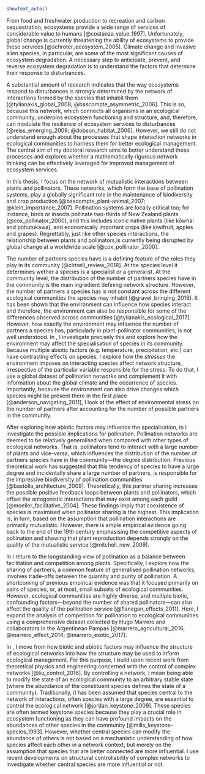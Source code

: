 \addchap{Introduction}

\begin{flushright}{\slshape 
    When one starts to trace out the dependence of one animal upon another, one soon realises that it is necessary to study the whole community living in one habitat, since the interrelations of animals ramify so far.
    } \\ \medskip
    --- \textcite{elton_animal_1927}
\end{flushright}

\bigskip

```r
showtext_auto()
```


From food and freshwater production to recreation and carbon sequestration, ecosystems provide a wide range of services of considerable value to humans [@costanza_value_1997]. 
Unfortunately, global change is currently threatening the ability of ecosystems to provide these services [@schroter_ecosystem_2005]. 
Climate change and invasive alien species, in particular, are some of the most significant causes of ecosystem degradation. 
A necessary step to anticipate, prevent, and reverse ecosystem degradation is to understand the factors that determine their response to disturbances. 

A substantial amount of research indicates that the way ecosystems respond to disturbances is strongly determined by the network of interactions formed by the species that inhabit them [@tylianakis_global_2008; @bascompte_asymmetric_2006]. 
This is so, because this network, which connects all organisms in an ecological community, underpins ecosystem functioning and structure, and, therefore, can modulate the resilience of ecosystem services to disturbances [@reiss_emerging_2009; @dobson_habitat_2006]. 
However, we still do not understand enough about the processes that shape interaction networks in ecological communities to harness them for better ecological management. 
The central aim of my doctoral research aims to better understand these processes and explores whether a mathematically rigurous network thinking can be effectively leveraged for improved management of ecosystem services.

In this thesis, I focus on the network of mutualistic interactions between plants and pollinators. 
These networks, which form the base of pollination systems, play a globally significant role in the maintenance of biodiversity and crop production [@bascompte_plant-animal_2007; @klein_importance_2007].
Pollination systems are locally critical too; for instance, birds or insects pollinate two-thirds of New Zealand plants [@cox_pollinator_2000], and this includes iconic native plants (like kōwhai and pōhutukawa), and economically important crops (like kiwifruit, apples and grapes). 
Regrettably, just like other species interactions, the relationship between plants and pollinators,is currently being disrupted by global change at a worldwide scale [@cox_pollinator_2000].

The number of partners species have is a defining feature of the roles they play in its community [@cirtwill_review_2018]. 
At the species level it determines wether a species is a specialist or a generalist.
At the community level, the distribution of the number of partners species have in the community is the main ingredient defining network structure. 
However, the number of partners a species has is not constant across the different ecological communities the species may inhabit [@gravel_bringing_2018]. 
It has been shown that the environment can influence how species interact and therefore, the environment can also be responsible for some of the differences observed across communities [@tylianakis_ecological_2017]. 
However, how exactly the environment may influence the number of partners a species has, particularly in plant-pollinator communities, is not well understood. 
In \autoref{sdm-networks}, I investigate precisely this and explore how the environment may affect the specialisation of species in its community. 
Because multiple abiotic factors (e.g. temperature, precipitation, etc.) can have contrasting effects on species, I explore how the *stresses* the environment imposes on interacting species affect network structure, irrespective of the particular variable responsible for the stress. 
To do that, I use a global dataset of pollination networks and complement it with information about the global climate and the occurrence of species. 
Importantly, because the environment can also drive changes which species might be present there in the first place [@anderson_navigating_2011], I look at the effect of environmental stress on the number of partners after accounting for the number of possible partners in the community.

After exploring how abiotic factors may influence the specialisation, in \autoref{pollen-competition} I investigate the possible implications for pollination. 
Pollination networks are deemed to be relatively generalised when compared with other types of ecological networks. 
That is, pollinators tend to interact with a large number of plants and vice-versa, which influences the distribution of the number of partners species have in the community—the degree distribution.
Previous theoretical work has suggested that this tendency of species to have a large degree and incidentally share a large number of partners, is responsible for the impressive biodiversity of pollination communities [@bastolla_architecture_2009]. 
Theoretically, this partner sharing increases the possible positive feedback loops between plants and pollinators, which offset the antagonistic interactions that may exist among each guild [@moeller_facilitative_2004]. 
These findings imply that coexistence of species is maximised when pollinator sharing is the highest. 
This implication is, in turn, based on the assumption that pollination interactions are primarily mutualistic. 
However, there is ample empirical evidence going back to the end of the 19th century emphasising the competitive aspects of pollination and showing that plant reproduction depends strongly on the quality of the mutualistic service [@mitchell_new_2009].

In \autoref{pollen-competition} I return to the longstanding view of pollination as a balance between facilitation and competition among plants. 
Specifically, I explore how the sharing of partners, a common feature of generalised pollination networks, involves trade-offs between the quantity and purity of pollination. 
A shortcoming of previous empirical evidence was that it focused primarily on pairs of species, or, at most, small subsets of ecological communities. 
However, ecological communities are highly diverse, and multiple biotic, confounding factors—beyond the number of shared pollinators—can also affect the quality of the pollination service [@flanagan_effects_2011]. 
Here, I expand the analysis of competition for pollination to ecological communities using a comprehensive dataset collected by Hugo Marrero and collaborators in the Argentinean Pampas [@marrero_agricultural_2016; @marrero_effect_2014; @marrero_exotic_2017]. 

In \autoref{structural-controllability}, I move from how biotic and abiotic factors may influence the structure of ecological networks into how the structure may be used to inform ecological management. 
For this purpose, I build upon recent work from theoretical physics and engineering concerned with the control of complex networks [@liu_control_2016]. 
By controlling a network, I mean being able to modify the state of an ecological community to an arbitrary stable state (where the abundance of the constituent species defines the state of a community). 
Traditionally, it has been assumed that species central to the network of interactions, often species with a large degree, are essential to control the ecological network [@jordan_keystone_2009]. 
These species are often termed keystone species because they play a crucial role in ecosystem functioning as they can have profound impacts on the abundances of other species in the community [@mills_keystone-species_1993]. 
However, whether central species can modify the abundance of others is not based on a mechanistic understanding of how species affect each other in a network context, but merely on the assumption that species that are better connected are more influential. 
I use recent developments on structural controllability of complex networks to investigate whether central species are more influential or not. 

\addtocontents{toc}{\protect\vspace{1em}}
